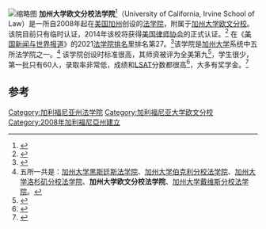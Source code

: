 [[File:UC_Irvine_law_school.jpg|缩略图]]
'''加州大学欧文分校法学院'''<ref>{{Cite web |url=http://merage.uci.edu/ExecEd/Content/International-Programs-Chinese/329 |title=官方中文校名 |accessdate=2014-02-06 |archive-date=2014-02-21 |archive-url=https://web.archive.org/web/20140221205058/http://merage.uci.edu/ExecEd/Content/International-Programs-Chinese/329 |dead-url=no }}</ref>（University of California, Irvine School of Law）是一所自2008年起在[[美国|美国]][[加州|加州]]创设的[[法学院|法学院]]，附属于[[加州大学欧文分校|加州大学欧文分校]]。该院目前只有临时认证，2014年该校将获得[[美国律师协会|美国律师协会]]的正式认证。<ref name=clerkships>{{cite web 
| title = Yale, Harvard, Stanford ... UC Irvine? 
| url = http://newsandinsight.thomsonreuters.com/New_York/News/2011/12_-_December/Yale,_Harvard,_Stanford_____UC_Irvine_/ 
| accessdate = 2011-12-13 
| archive-date = 2012-01-07 
| archive-url = https://web.archive.org/web/20120107222306/http://newsandinsight.thomsonreuters.com/New_York/News/2011/12_-_December/Yale,_Harvard,_Stanford_____UC_Irvine_/ 
| dead-url = no 
}}</ref>
在《[[美国新闻与世界报道|美国新闻与世界报道]]》的2021[[美国法学院排名|法学院排名]]里排名第27。<ref>{{cite web|url=https://www.usnews.com/best-graduate-schools/top-law-schools/law-rankings|title=存档副本|accessdate=2018-05-28|archive-date=2017-03-20|archive-url=https://web.archive.org/web/20170320195829/https://www.usnews.com/best-graduate-schools/top-law-schools/law-rankings|dead-url=no}}</ref>该学院是[[加州大学|加州大学]]系统中五所法学院之一。<ref>五所一共是：[[加州大学黑斯廷斯法学院|加州大学黑斯廷斯法学院]]、[[加州大学伯克利分校法学院|加州大学伯克利分校法学院]]、[[加州大学洛杉矶分校法学院|加州大学洛杉矶分校法学院]]、'''加州大学欧文分校法学院'''、[[加州大学戴维斯分校法学院|加州大学戴维斯分校法学院]]。</ref>
该学院创设时标准很高，其师资被评为全美第九<ref>{{Cite web |url=http://www.leiterrankings.com/new/2010_scholarlyimpact.shtml |title=Leiter Rankings, scholarly impact |accessdate=2014-02-06 |archive-date=2016-08-18 |archive-url=https://web.archive.org/web/20160818143837/http://www.leiterrankings.com/new/2010_scholarlyimpact.shtml |dead-url=yes }}</ref>，学生很少，第一批只有60人，录取率非常低，成绩和[[LSAT|LSAT]]分数都很高<ref name=about>{{cite news | title=About the Inaugural Class | date=September 18, 2009 | url=http://www.law.uci.edu/about_the_inaugural_class.html | deadurl=yes | archiveurl=https://archive.is/20121212164955/http://www.law.uci.edu/about_the_inaugural_class.html | archivedate=2012年12月12日 | accessdate=2014年2月6日 }}</ref>，大多有奖学金。<ref>{{Cite web |url=http://www.law.uci.edu/press_releases/10-21-10.html |title=UCI Law School Press Release, October 21, 2010 |accessdate=2014年2月6日 |archive-date=2012年8月5日 |archive-url=https://archive.is/20120805161052/http://www.law.uci.edu/press_releases/10-21-10.html |dead-url=no }}</ref>

==参考==
{{reflist|2}}

{{California law schools approved by the American Bar Association|state=collapsed}}
{{Law Schools of the Southwest|state=collapsed}}
{{univ-stub}}

[[Category:加利福尼亚州法学院|Category:加利福尼亚州法学院]]
[[Category:加利福尼亚大学欧文分校|Category:加利福尼亚大学欧文分校]]
[[Category:2008年加利福尼亞州建立|Category:2008年加利福尼亞州建立]]